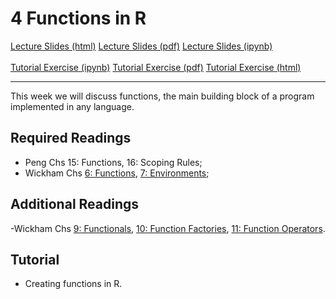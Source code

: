 # 4 Functions in R

<div id="buttons">
<a class="btn btn-primary btn-lg" role="button" href="lectures/04_week.html">Lecture Slides (html)</a>
<a class="btn btn-info btn-lg" role="button" href="https://github.com/ASDS-TCD/POP77001_Computer_Programming_2022/blob/main/lectures/04_week.pdf">Lecture Slides (pdf)</a>
<a class="btn btn-secondary btn-lg" role="button" href="https://github.com/ASDS-TCD/POP77001_Computer_Programming_2022/blob/main/lectures/04_week.ipynb">Lecture Slides (ipynb)</a>
<br>
<br>
<a class="btn btn-success btn-lg" role="button" href="https://github.com/ASDS-TCD/POP77001_Computer_Programming_2022/blob/main/tutorials/04_week.ipynb">Tutorial Exercise (ipynb)</a>
<a class="btn btn-info btn-lg" role="button" href="https://github.com/ASDS-TCD/POP77001_Computer_Programming_2022/blob/main/tutorials/04_week.pdf">Tutorial Exercise (pdf)</a>
<a class="btn btn-secondary btn-lg" role="button" href="tutorials/04_week.html">Tutorial Exercise (html)</a>
</div>
---

This week we will discuss functions, the main building block of a program implemented in any language.

## Required Readings

- Peng Chs 15: Functions, 16: Scoping Rules;
- Wickham Chs [6: Functions](https://adv-r.hadley.nz/functions.html), [7: Environments](https://adv-r.hadley.nz/environments.html);

## Additional Readings

-Wickham Chs [9: Functionals](https://adv-r.hadley.nz/functionals.html), [10: Function Factories](https://adv-r.hadley.nz/function-factories.html), [11: Function Operators](https://adv-r.hadley.nz/function-operators.html).

## Tutorial

- Creating functions in R.
